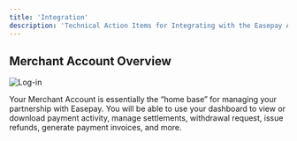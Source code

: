 ```yaml
---
title: 'Integration'
description: 'Technical Action Items for Integrating with the Easepay API..'
---
```


## Merchant Account Overview

![Log-in](/images/merchant-overview.png)

Your Merchant Account is essentially the “home base” for managing your partnership with Easepay. You will be able to use your dashboard to view or download payment activity, manage settlements, withdrawal request, issue refunds, generate payment invoices, and more.